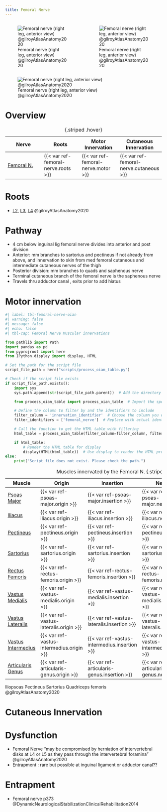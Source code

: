 ```yaml
---
title: Femoral Nerve
---
```





::: {.columns}

::: {.column}
![Femoral nerve (right leg, anterior view) @gilroyAtlasAnatomy2020](/The Archive/Anatomy/Nerves/Lumbosacral Plexus/Lumbar plexus/images/gilroyatlas fig34.16 Femoral nerve right side anterior view.png)
:::
::: {.column}
![Femoral nerve (right leg, anterior view) @gilroyAtlasAnatomy2020](/The Archive/Anatomy/Nerves/Lumbosacral Plexus/Lumbar plexus/images/gilroyatlas fig34.16 Femoral nerve right side anterior view.png)
:::

:::



![Femoral nerve (right leg, anterior view) @gilroyAtlasAnatomy2020](/The Archive/Anatomy/Nerves/Lumbosacral Plexus/Lumbar plexus/images/gilroyatlas fig34.16 Femoral nerve right side anterior view.png)

# Overview

| Nerve | Roots | Motor Innervation | Cutaneous Innervation |
|-|-|-|-|
| [Femoral N.]({{< var ref-femoral-nerve.path >}}) | {{< var ref-femoral-nerve.roots >}} | {{< var ref-femoral-nerve.motor >}} | {{< var ref-femoral-nerve.cutaneous >}} |
: {.striped .hover}


# Roots

- [L2]({{< var ref-nerve-root.l2 >}}), [L3]({{< var ref-nerve-root.l3 >}}), [L4]({{< var ref-nerve-root.l4 >}}) @gilroyAtlasAnatomy2020

# Pathway

- 4 cm below inguinal lig femoral nerve divides into anterior and post division
- Anterior: mm branches to sartorius and pectineus if not already from above, and innervation to skin from med femoral cutaneous and intermediate cutaneous nerves of the thigh
- Posterior division: mm branches to quads and saphenous nerve
- Terminal cutaneous branch of the femoral nerve is the saphenous nerve
- Travels thru adductor canal , exits prior to add hiatus


# Motor innervation


```python
#| label: tbl-femoral-nerve-oian
#| warning: false
#| message: false
#| echo: false
#| tbl-cap: Femoral Nerve Muscular innervations

from pathlib import Path
import pandas as pd
from pyprojroot import here
from IPython.display import display, HTML

# Set the path for the script file
script_file_path = here("scripts/process_oian_table.py")

# Check if the script file exists
if script_file_path.exists():
    import sys
    sys.path.append(str(script_file_path.parent))  # Add the directory of the script to the system path

    from process_oian_table import process_oian_table  # Import the specific function

    # Define the column to filter by and the identifiers to include
    filter_column = 'innervation_identifier'  # Choose the column you want to filter by
    filter_identifiers = ['femoral_nerve']  # Replace with actual identifiers you want to include

    # Call the function to get the HTML table with filtering
    html_table = process_oian_table(filter_column=filter_column, filter_identifiers=filter_identifiers)

    if html_table:
        # Render the HTML table for display
        display(HTML(html_table))  # Use display to render the HTML properly
else:
    print("Script file does not exist. Please check the path.")
```

| Muscle  | Origin | Insertion | Nerve | Action |
|------|--------|-------|----------|--------|
| [Psoas Major]({{< var ref-psoas-major.path >}}) | {{< var ref-psoas-major.origin >}} | {{< var ref-psoas-major.insertion >}} | {{< var ref-psoas-major.nerve >}} | {{< var ref-psoas-major.action >}} |
| [Iliacus]({{< var ref-iliacus.path >}}) | {{< var ref-iliacus.origin >}} | {{< var ref-iliacus.insertion >}} | {{< var ref-iliacus.nerve >}} | {{< var ref-iliacus.action >}} |
| [Pectineus]({{< var ref-pectineus.path >}}) | {{< var ref-pectineus.origin >}} | {{< var ref-pectineus.insertion >}} | {{< var ref-pectineus.nerve >}} | {{< var ref-pectineus.action >}} |
| [Sartorius]({{< var ref-sartorius.path >}}) | {{< var ref-sartorius.origin >}} | {{< var ref-sartorius.insertion >}} | {{< var ref-sartorius.nerve >}} | {{< var ref-sartorius.action >}} |
| [Rectus Femoris]({{< var ref-rectus-femoris.path >}}) | {{< var ref-rectus-femoris.origin >}} | {{< var ref-rectus-femoris.insertion >}} | {{< var ref-rectus-femoris.nerve >}} | {{< var ref-rectus-femoris.action >}} |
| [Vastus Medialis]({{< var ref-vastus-medialis.path >}}) | {{< var ref-vastus-medialis.origin >}} | {{< var ref-vastus-medialis.insertion >}} | {{< var ref-vastus-medialis.nerve >}} | {{< var ref-vastus-medialis.action >}} |
| [Vastus Lateralis]({{< var ref-vastus-lateralis.path >}}) | {{< var ref-vastus-lateralis.origin >}} | {{< var ref-vastus-lateralis.insertion >}} | {{< var ref-vastus-lateralis.nerve >}} | {{< var ref-vastus-lateralis.action >}} |
| [Vastus Intermedius]({{< var ref-vastus-intermedius.path >}}) | {{< var ref-vastus-intermedius.origin >}} | {{< var ref-vastus-intermedius.insertion >}} | {{< var ref-vastus-intermedius.nerve >}} | {{< var ref-vastus-intermedius.action >}} |
| [Articularis Genus]({{< var ref-articularis-genus.path >}}) | {{< var ref-articularis-genus.origin >}} | {{< var ref-articularis-genus.insertion >}} | {{< var ref-articularis-genus.nerve >}} | {{< var ref-articularis-genus.action >}} |
: Muscles innervated by the Femoral N. {.striped .hover}

Iliopsoas Pectineus Sartorius Quadriceps femoris @gilroyAtlasAnatomy2020 

# Cutaneous Innervation

# Dysfunction

- Femoral Nerve "may be compromised by herniation of intervertebral disks at L4 or L5 as they pass through the intervertebral foramina" @gilroyAtlasAnatomy2020 
- Entrapment : rare but possible at inguinal ligament or adductor canal??


# Entrapment {#entrapment}

::: {.callout title="Reading list"}

- Femoral nerve p373 @DynamicNeurologicalStabilizationClinicalRehabilitation2014

:::